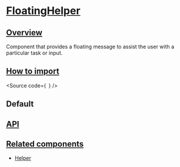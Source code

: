 

<Meta of={Stories} />

# [FloatingHelper](#floatinghelper)

## [Overview](#overview)

Component that provides a floating message to assist the user with a particular task or input.

## [How to import](#how-to-import)

<Source
  code={`
`}
/>

## Default

<Canvas of={Stories.Base} />

## [API](#api)

<ArgTypes of={Stories} />

## [Related components](#related-components)

- [Helper](?path=/docs/components-core-feedback-helper--docs)
